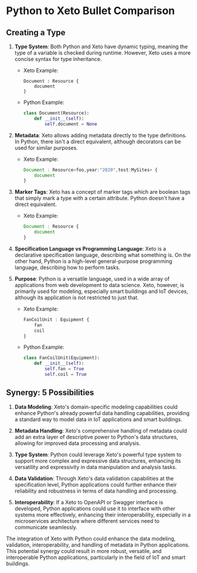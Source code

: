 # Python to Xeto Bullet Comparison
## Creating a Type
1. **Type System**: Both Python and Xeto have dynamic typing, meaning the type of a variable is checked during runtime. However, Xeto uses a more concise syntax for type inheritance.

    - Xeto Example: 
        ``` 
        Document : Resource {
            document
        }
        ```
    - Python Example: 
        ```python
        class Document(Resource):
            def __init__(self):
                self.document = None
        ```

2. **Metadata**: Xeto allows adding metadata directly to the type definitions. In Python, there isn't a direct equivalent, although decorators can be used for similar purposes.

    - Xeto Example: 
        ```javaScript filename="Xeto Example" 
        Document : Resource<foo,year:"2020",test:MySites> {
            document
        }
        ```

3. **Marker Tags**: Xeto has a concept of marker tags which are boolean tags that simply mark a type with a certain attribute. Python doesn't have a direct equivalent.

    - Xeto Example: 
        ```javaScript filename="Xeto Example" 
        Document : Resource {
            document
        }
        ```

4. **Specification Language vs Programming Language**: Xeto is a declarative specification language, describing what something is. On the other hand, Python is a high-level general-purpose programming language, describing how to perform tasks.

5. **Purpose**: Python is a versatile language, used in a wide array of applications from web development to data science. Xeto, however, is primarily used for modeling, especially smart buildings and IoT devices, although its application is not restricted to just that.

    - Xeto Example: 
        ```javaScript filename="Xeto Example" 
        FanCoilUnit : Equipment {
            fan
            coil
        }
        ```
    - Python Example: 
        ```python filename="Python Example"
        class FanCoilUnit(Equipment):
            def __init__(self):
                self.fan = True
                self.coil = True
        ```


## Synergy: 5 Possibilities

1. **Data Modeling**: Xeto's domain-specific modeling capabilities could enhance Python's already powerful data handling capabilities, providing a standard way to model data in IoT applications and smart buildings.

2. **Metadata Handling**: Xeto's comprehensive handling of metadata could add an extra layer of descriptive power to Python's data structures, allowing for improved data processing and analysis.

3. **Type System**: Python could leverage Xeto's powerful type system to support more complex and expressive data structures, enhancing its versatility and expressivity in data manipulation and analysis tasks.

4. **Data Validation**: Through Xeto's data validation capabilities at the specification level, Python applications could further enhance their reliability and robustness in terms of data handling and processing.

5. **Interoperability**: If a Xeto to OpenAPI or Swagger interface is developed, Python applications could use it to interface with other systems more effectively, enhancing their interoperability, especially in a microservices architecture where different services need to communicate seamlessly.

The integration of Xeto with Python could enhance the data modeling, validation, interoperability, and handling of metadata in Python applications. This potential synergy could result in more robust, versatile, and interoperable Python applications, particularly in the field of IoT and smart buildings.
